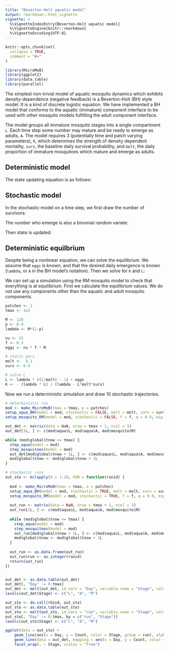 ```yaml
---
title: "Beverton-Holt aquatic model"
output: rmarkdown::html_vignette
vignette: >
  %\VignetteIndexEntry{Beverton-Holt aquatic model}
  %\VignetteEngine{knitr::rmarkdown}
  %\VignetteEncoding{UTF-8}
---
```


```r
knitr::opts_chunk$set(
  collapse = TRUE,
  comment = "#>"
)
```

```r
library(MicroMoB)
library(ggplot2)
library(data.table)
library(parallel)
```

The simplest non-trivial model of aquatic mosquito dynamics which exhibits density-dependence (negative feedback)
is a Beverton-Holt (BH) style model. It is a kind of discrete logistic equation. We have implemented a BH model that
conforms to the aquatic (immature) component interface to be used with other mosquito models fulfilling the adult
component interface.

The model groups all immature mosquito stages into a single compartment `L`. Each time step some number
may mature and be ready to emerge as adults, `A`. The model requires 3 (potentially time and patch varying parameters),
`K`, which determines the strength of density dependent mortality, `surv`, the baseline daily survival probability,
and `molt`, the daily proportion of immature mosquitoes which mature and emerge as adults.

## Deterministic model

The state updating equation is as follows:

\begin{equation}
L_{t+1} = eggs + (1-molt) \cdot surv \cdot L_{t} \left( \frac{K}{L_{t}+K} \right) \\
A_{t} = molt \cdot surv \cdot L_{t} \left( \frac{K}{L_{t}+K} \right)
\end{equation}

## Stochastic model

In the stochastic model on a time step, we first draw the number of survivors:

\begin{equation}
survivors \sim \mathrm{binomial}(L, surv \left( \frac{K}{L_{t}+K} \right) )
\end{equation}

The number who emerge is also a binomial random variate:

\begin{equation}
emerge \sim \mathrm{binomial}(survivors, molt)
\end{equation}

Then state is updated:

\begin{equation}
L_{t+1} = eggs + survivors - emerge \\
A_{t} = emerge
\end{equation}

## Deterministic equilbrium

Despite being a nonlinear equation, we can solve the equilibrium. We assume that `eggs` is known, and that the desired
daily emergence is known (`lambda`, or `A` in the BH model's notation). Then we solve for `K` and `L`:

\begin{equation}
L = \lambda \left( \frac{1}{molt} - 1 \right) + eggs \\
K = \frac{-\lambda L}{\lambda - L \cdot molt \cdot surv}
\end{equation}

We can set up a simulation using the RM mosquito model to check that everything is
at equilibrium. First we calculate the equilibrium values. We do not use any components
other than the aquatic and adult mosquito components.

```R
patches <- 1
tmax <- 1e2

M <- 120
p <- 0.9
lambda <- M*(1-p)

nu <- 25
f <- 0.3
eggs <- nu * f * M

# static pars
molt <-  0.1
surv <- 0.9

# solve L
L <- lambda * ((1/molt) - 1) + eggs
K <- - (lambda * L) / (lambda - L*molt*surv)
```

Now we run a deterministic simulation and draw 10 stochastic trajectories.

```R
# deterministic run
mod <- make_MicroMoB(tmax = tmax, p = patches)
setup_aqua_BH(model = mod, stochastic = FALSE, molt = molt, surv = surv, K = K, L = L)
setup_mosquito_RM(model = mod, stochastic = FALSE, f = f, q = 0.9, eip = 10, p = p, psi = diag(1), nu = nu, M = M, Y = 0, Z = 0)

out_det <- matrix(data = NaN, nrow = tmax + 1, ncol = 3)
out_det[1L, ] <- c(mod$aqua$L, mod$aqua$A, mod$mosquito$M)

while (mod$global$tnow <= tmax) {
  step_aqua(model = mod)
  step_mosquitoes(model = mod)
  out_det[mod$global$tnow + 1L, ] <- c(mod$aqua$L, mod$aqua$A, mod$mosquito$M)
  mod$global$tnow <- mod$global$tnow + 1L
}

# stochastic runs
out_sto <- mclapply(X = 1:10, FUN = function(runid) {
  
  mod <- make_MicroMoB(tmax = tmax, p = patches)
  setup_aqua_BH(model = mod, stochastic = TRUE, molt = molt, surv = surv, K = K, L = L)
  setup_mosquito_RM(model = mod, stochastic = TRUE, f = f, q = 0.9, eip = 10, p = p, psi = diag(1), nu = nu, M = M, Y = 0, Z = 0)
  
  out_run <- matrix(data = NaN, nrow = tmax + 1, ncol = 3)
  out_run[1L, ] <- c(mod$aqua$L, mod$aqua$A, mod$mosquito$M)
  
  while (mod$global$tnow <= tmax) {
    step_aqua(model = mod)
    step_mosquitoes(model = mod)
    out_run[mod$global$tnow + 1L, ] <- c(mod$aqua$L, mod$aqua$A, mod$mosquito$M)
    mod$global$tnow <- mod$global$tnow + 1L
  }
  
  out_run <- as.data.frame(out_run)
  out_run$run <- as.integer(runid)
  return(out_run)
})


out_det <- as.data.table(out_det)
out_det[, "Day" := 0:tmax]
out_det <- melt(out_det, id.vars = "Day", variable.name = "Stage", value.name = "Count")
levels(out_det$Stage) <- c("L", "A", "M")

out_sto <- do.call(rbind, out_sto)
out_sto <- as.data.table(out_sto)
out_sto <- melt(out_sto, id.vars = "run", variable.name = "Stage", value.name = "Count")
out_sto[, "Day" := 0:tmax, by = c("run", "Stage")]
levels(out_sto$Stage) <- c("L", "A", "M")

ggplot(data = out_sto) +
    geom_line(aes(x = Day, y = Count, color = Stage, group = run), alpha = 0.35) +
    geom_line(data = out_det, mapping = aes(x = Day, y = Count, color = Stage)) +
    facet_wrap(. ~ Stage, scales = "free")
```
